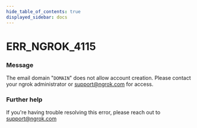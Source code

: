 ```yaml
---
hide_table_of_contents: true
displayed_sidebar: docs
---
```



# ERR_NGROK_4115

### Message

The email domain "`DOMAIN`" does not allow account creation. Please contact your ngrok administrator or support@ngrok.com for access.

### Further help

If you're having trouble resolving this error, please reach out to [support@ngrok.com](mailto:support@ngrok.com?subject=Help%20with%20ERR_NGROK_4115)

<ErrorDetails error="err_ngrok_4115" />
